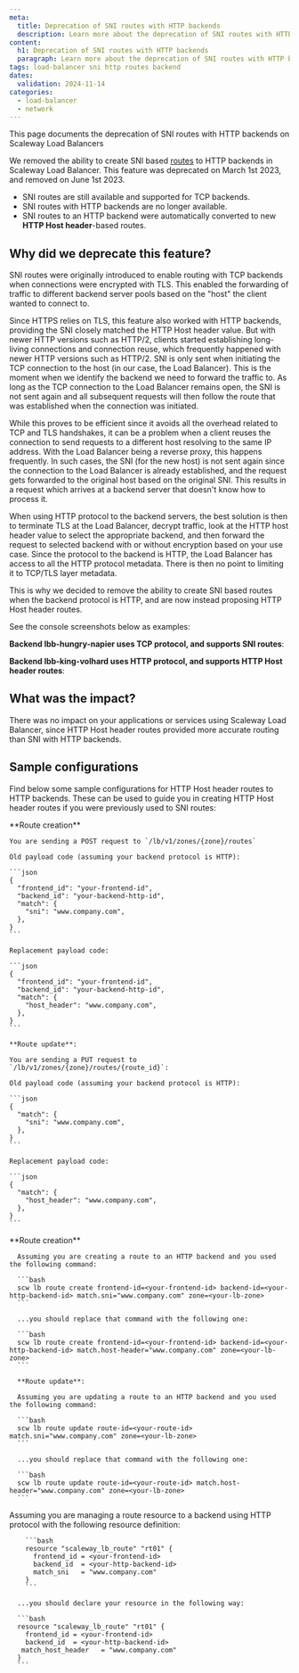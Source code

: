 ```yaml
---
meta:
  title: Deprecation of SNI routes with HTTP backends
  description: Learn more about the deprecation of SNI routes with HTTP backends for Scaleway Load Balancers
content:
  h1: Deprecation of SNI routes with HTTP backends
  paragraph: Learn more about the deprecation of SNI routes with HTTP backends for Scaleway Load Balancers
tags: load-balancer sni http routes backend
dates:
  validation: 2024-11-14
categories: 
  - load-balancer
  - network
---
```


This page documents the deprecation of SNI routes with HTTP backends on Scaleway Load Balancers

We removed the ability to create SNI based [routes](/network/load-balancer/how-to/create-manage-routes/) to HTTP backends in Scaleway Load Balancer. This feature was deprecated on March 1st 2023, and removed on June 1st 2023.

- SNI routes are still available and supported for TCP backends.
- SNI routes with HTTP backends are no longer available.
- SNI routes to an HTTP backend were automatically converted to new **HTTP Host header**-based routes.

## Why did we deprecate this feature?

SNI routes were originally introduced to enable routing with TCP backends when connections were encrypted with TLS. This enabled the forwarding of traffic to different backend server pools based on the "host" the client wanted to connect to.

Since HTTPS relies on TLS, this feature also worked with HTTP backends, providing the SNI closely matched the HTTP Host header value. But with newer HTTP versions such as HTTP/2, clients started establishing long-living connections and connection reuse, which frequently happened with newer HTTP versions such as HTTP/2. SNI is only sent when initiating the TCP connection to the host (in our case, the Load Balancer). This is the moment when we identify the backend we need to forward the traffic to. As long as the TCP connection to the Load Balancer remains open, the SNI is not sent again and all subsequent requests will then follow the route that was established when the connection was initiated. 

While this proves to be efficient since it avoids all the overhead related to TCP and TLS handshakes, it can be a problem when a client reuses the connection to send requests to a different host resolving to the same IP address. With the Load Balancer being a reverse proxy, this happens frequently. In such cases, the SNI (for the new host) is not sent again since the connection to the Load Balancer is already established, and the request gets forwarded to the original host based on the original SNI. This results in a request which arrives at a backend server that doesn't know how to process it.

When using HTTP protocol to the backend servers, the best solution is then to terminate TLS at the Load Balancer, decrypt traffic, look at the HTTP host header value to select the appropriate backend, and then forward the request to selected backend with or without encryption based on your use case. Since the protocol to the backend is HTTP, the Load Balancer has access to all the HTTP protocol metadata. There is then no point to limiting it to TCP/TLS layer metadata. 

This is why we decided to remove the ability to create SNI based routes when the backend protocol is HTTP, and are now instead proposing HTTP Host header routes.

See the console screenshots below as examples:

**Backend lbb-hungry-napier uses TCP protocol, and supports SNI routes**:

<Lightbox src="scaleway-sni-route.webp" alt="" />

**Backend lbb-king-volhard uses HTTP protocol, and supports HTTP Host header routes**:

<Lightbox src="scaleway-http-route.webp" alt="" />

## What was the impact?

There was no impact on your applications or services using Scaleway Load Balancer, since HTTP Host header routes provided more accurate routing than SNI with HTTP backends.

## Sample configurations

Find below some sample configurations for HTTP Host header routes to HTTP backends. These can be used to guide you in creating HTTP Host header routes if you were previously used to SNI routes:

<Tabs id="sample-route-config">
  <TabsTab label="API">
    **Route creation**

    You are sending a POST request to `/lb/v1/zones/{zone}/routes`

    Old payload code (assuming your backend protocol is HTTP):

    ```json
    {
      "frontend_id": "your-frontend-id",
      "backend_id": "your-backend-http-id",
      "match": {
        "sni": "www.company.com",
      },
    }
    ```

    Replacement payload code:

    ```json
    {
      "frontend_id": "your-frontend-id",
      "backend_id": "your-backend-http-id",
      "match": {
        "host_header": "www.company.com",
      },
    }
    ```

    **Route update**:

    You are sending a PUT request to `/lb/v1/zones/{zone}/routes/{route_id}`:

    Old payload code (assuming your backend protocol is HTTP):

    ```json
    {
      "match": {
        "sni": "www.company.com",
      },
    }
    ```

    Replacement payload code:

    ```json
    {
      "match": {
        "host_header": "www.company.com",
      },
    }
    ```
  </TabsTab>

  <TabsTab label="CLI">
    **Route creation**

      Assuming you are creating a route to an HTTP backend and you used the following command:

      ```bash
      scw lb route create frontend-id=<your-frontend-id> backend-id=<your-http-backend-id> match.sni="www.company.com" zone=<your-lb-zone>
      ```

      ...you should replace that command with the following one:

      ```bash
      scw lb route create frontend-id=<your-frontend-id> backend-id=<your-http-backend-id> match.host-header="www.company.com" zone=<your-lb-zone>
      ```

      **Route update**:

      Assuming you are updating a route to an HTTP backend and you used the following command:

      ```bash
      scw lb route update route-id=<your-route-id> match.sni="www.company.com" zone=<your-lb-zone>
      ```

      ...you should replace that command with the following one:

      ```bash
      scw lb route update route-id=<your-route-id> match.host-header="www.company.com" zone=<your-lb-zone>
      ```
  </TabsTab>

  <TabsTab label="Terraform">
    Assuming you are managing a route resource to a backend using HTTP protocol with the following resource definition:

        ```bash
        resource "scaleway_lb_route" "rt01" {
          frontend_id = <your-frontend-id>
          backend_id  = <your-http-backend-id>
          match_sni   = "www.company.com"
        }
        ```

      ...you should declare your resource in the following way:

      ```bash
      resource "scaleway_lb_route" "rt01" {
        frontend_id = <your-frontend-id>
        backend_id  = <your-http-backend-id>
       match_host_header   = "www.company.com"
      }
      ```
  </TabsTab>
</Tabs>
